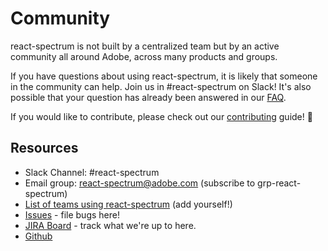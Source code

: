 # Community

react-spectrum is not built by a centralized team but by an active community all around Adobe, across many products and groups.

If you have questions about using react-spectrum, it is likely that someone in the community can help. Join us in #react-spectrum on Slack! It's also possible that your question has already been answered in our [FAQ](/guides/faq).

If you would like to contribute, please check out our [contributing](/guides/contributing) guide! 🙏

## Resources

* Slack Channel: #react-spectrum
* Email group: react-spectrum@adobe.com (subscribe to grp-react-spectrum)
* [List of teams using react-spectrum](https://wiki.corp.adobe.com/display/RSP/Teams+using+react+spectrum) (add yourself!)
* [Issues](https://github.com/adobe/react-spectrum/issues) - file bugs here!
* [JIRA Board](https://jira.corp.adobe.com/secure/RapidBoard.jspa?rapidView=21015&projectKey=RSP&view=planning) - track what we're up to here.
* [Github](https://github.com/adobe/react-spectrum)
